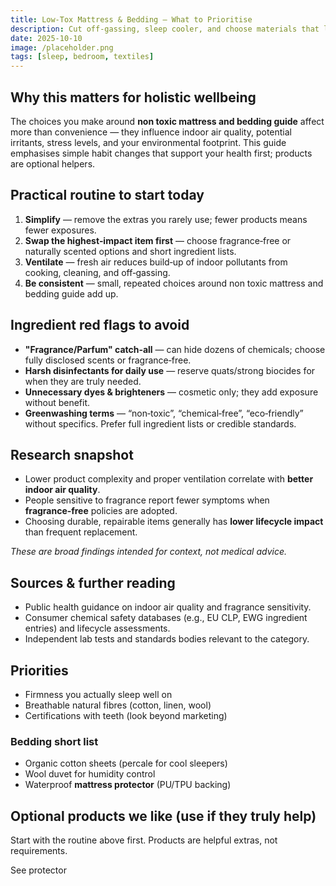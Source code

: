 ```yaml
---
title: Low-Tox Mattress & Bedding — What to Prioritise
description: Cut off-gassing, sleep cooler, and choose materials that last.
date: 2025-10-10
image: /placeholder.png
tags: [sleep, bedroom, textiles]
---
```

## Why this matters for holistic wellbeing

The choices you make around **non toxic mattress and bedding guide** affect more than convenience — they influence indoor air quality, potential irritants, stress levels, and your environmental footprint. This guide emphasises simple habit changes that support your health first; products are optional helpers.

## Practical routine to start today

1. **Simplify** — remove the extras you rarely use; fewer products means fewer exposures.
2. **Swap the highest‑impact item first** — choose fragrance‑free or naturally scented options and short ingredient lists.
3. **Ventilate** — fresh air reduces build‑up of indoor pollutants from cooking, cleaning, and off‑gassing.
4. **Be consistent** — small, repeated choices around non toxic mattress and bedding guide add up.

## Ingredient red flags to avoid

- **"Fragrance/Parfum" catch‑all** — can hide dozens of chemicals; choose fully disclosed scents or fragrance‑free.
- **Harsh disinfectants for daily use** — reserve quats/strong biocides for when they are truly needed.
- **Unnecessary dyes & brighteners** — cosmetic only; they add exposure without benefit.
- **Greenwashing terms** — “non‑toxic”, “chemical‑free”, “eco‑friendly” without specifics. Prefer full ingredient lists or credible standards.

## Research snapshot

- Lower product complexity and proper ventilation correlate with **better indoor air quality**.
- People sensitive to fragrance report fewer symptoms when **fragrance‑free** policies are adopted.
- Choosing durable, repairable items generally has **lower lifecycle impact** than frequent replacement.

_These are broad findings intended for context, not medical advice._

## Sources & further reading

- Public health guidance on indoor air quality and fragrance sensitivity.
- Consumer chemical safety databases (e.g., EU CLP, EWG ingredient entries) and lifecycle assessments.
- Independent lab tests and standards bodies relevant to the category.

## Priorities

- Firmness you actually sleep well on
- Breathable natural fibres (cotton, linen, wool)
- Certifications with teeth (look beyond marketing)

### Bedding short list

- Organic cotton sheets (percale for cool sleepers)  
- Wool duvet for humidity control  
- Waterproof **mattress protector** (PU/TPU backing)

## Optional products we like (use if they truly help)

Start with the routine above first. Products are helpful extras, not requirements.

<AmazonLink asin="B07PGL2N7J">See protector</AmazonLink>
